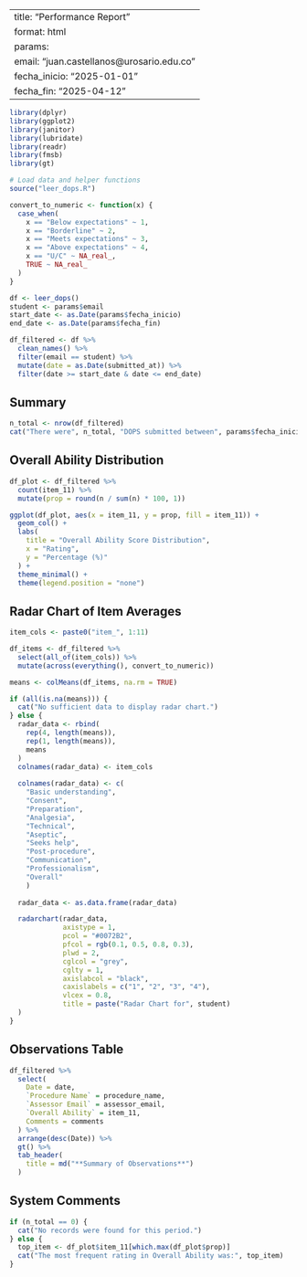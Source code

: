 
---
title: "Performance Report"
format: html
params:
  email: "juan.castellanos@urosario.edu.co"
  fecha_inicio: "2025-01-01"
  fecha_fin: "2025-04-12"
---

```r
library(dplyr)
library(ggplot2)
library(janitor)
library(lubridate)
library(readr)
library(fmsb)
library(gt)

# Load data and helper functions
source("leer_dops.R")

convert_to_numeric <- function(x) {
  case_when(
    x == "Below expectations" ~ 1,
    x == "Borderline" ~ 2,
    x == "Meets expectations" ~ 3,
    x == "Above expectations" ~ 4,
    x == "U/C" ~ NA_real_,
    TRUE ~ NA_real_
  )
}

df <- leer_dops()
student <- params$email
start_date <- as.Date(params$fecha_inicio)
end_date <- as.Date(params$fecha_fin)

df_filtered <- df %>%
  clean_names() %>%
  filter(email == student) %>%
  mutate(date = as.Date(submitted_at)) %>%
  filter(date >= start_date & date <= end_date)
```

## Summary

```r
n_total <- nrow(df_filtered)
cat("There were", n_total, "DOPS submitted between", params$fecha_inicio, "and", params$fecha_fin)
```

## Overall Ability Distribution

```r
df_plot <- df_filtered %>%
  count(item_11) %>%
  mutate(prop = round(n / sum(n) * 100, 1))

ggplot(df_plot, aes(x = item_11, y = prop, fill = item_11)) +
  geom_col() +
  labs(
    title = "Overall Ability Score Distribution",
    x = "Rating",
    y = "Percentage (%)"
  ) +
  theme_minimal() +
  theme(legend.position = "none")
```

## Radar Chart of Item Averages

```r
item_cols <- paste0("item_", 1:11)

df_items <- df_filtered %>%
  select(all_of(item_cols)) %>%
  mutate(across(everything(), convert_to_numeric))

means <- colMeans(df_items, na.rm = TRUE)

if (all(is.na(means))) {
  cat("No sufficient data to display radar chart.")
} else {
  radar_data <- rbind(
    rep(4, length(means)),
    rep(1, length(means)),
    means
  )
  colnames(radar_data) <- item_cols
  
  colnames(radar_data) <- c(
    "Basic understanding", 
    "Consent", 
    "Preparation",
    "Analgesia", 
    "Technical", 
    "Aseptic",
    "Seeks help", 
    "Post-procedure",
    "Communication", 
    "Professionalism",
    "Overall"
    )
  
  radar_data <- as.data.frame(radar_data)

  radarchart(radar_data,
             axistype = 1,
             pcol = "#0072B2",
             pfcol = rgb(0.1, 0.5, 0.8, 0.3),
             plwd = 2,
             cglcol = "grey",
             cglty = 1,
             axislabcol = "black",
             caxislabels = c("1", "2", "3", "4"),
             vlcex = 0.8,
             title = paste("Radar Chart for", student)
  )
}
```

## Observations Table

```r
df_filtered %>%
  select(
    Date = date,
    `Procedure Name` = procedure_name,
    `Assessor Email` = assessor_email,
    `Overall Ability` = item_11,
    Comments = comments
  ) %>%
  arrange(desc(Date)) %>%
  gt() %>%
  tab_header(
    title = md("**Summary of Observations**")
  )
```

## System Comments

```r
if (n_total == 0) {
  cat("No records were found for this period.")
} else {
  top_item <- df_plot$item_11[which.max(df_plot$prop)]
  cat("The most frequent rating in Overall Ability was:", top_item)
}
```
